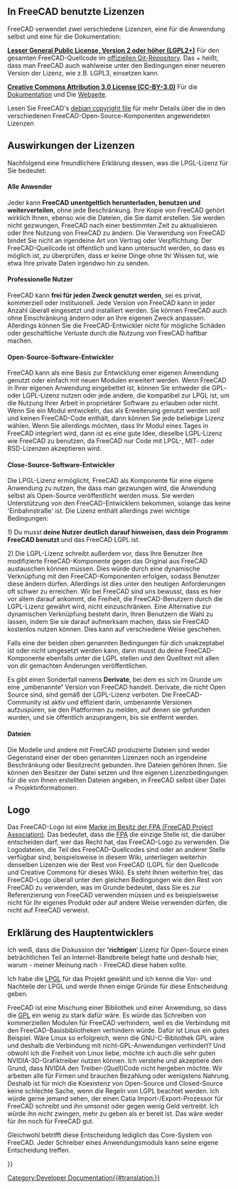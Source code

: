 <languages/>

{{Docnav/de
|[[Dialog_creation/de|Dialogerstellung]]
|[[Compile_on_Windows/de|Kompilieren unter Windows]]
}}

{{TOCright}}

<span id="Licenses_used_in_FreeCAD"></span>
==In FreeCAD benutzte Lizenzen==

FreeCAD verwendet zwei verschiedene Lizenzen, eine für die Anwendung selbst und eine für die Dokumentation:

'''[[wikipedia:LGPL|Lesser General Public License, Version 2 oder höher (LGPL2+)]]''' Für den gesamten FreeCAD-Quellcode im [https://github.com/FreeCAD offiziellen Git-Repository]. Das + heißt, dass man FreeCAD auch wahlweise unter den Bedingungen einer neueren Version der Lizenz, wie z.B. LGPL3, einsetzen kann.

'''[http://creativecommons.org/licenses/by/3.0/ Creative Commons Attribution 3.0 License (CC-BY-3.0)]''' Für die  [https://wiki.freecad.org Dokumentation] und Die  [https://www.freecad.org Webseite].

Lesen Sie FreeCAD's [https://github.com/FreeCAD/FreeCAD/blob/master/package/debian/copyright debian copyright file] für mehr Details über die in den verschiedenen FreeCAD-Open-Source-Komponenten angewendeten Lizenzen

<span id="Impact_of_the_licenses"></span>
== Auswirkungen der Lizenzen ==

Nachfolgend eine freundlichere Erklärung dessen, was die LPGL-Lizenz für Sie bedeutet:

<span id="All_users"></span>
====Alle Anwender====

Jeder kann '''FreeCAD unentgeltlich herunterladen, benutzen und weiterverteilen''', ohne jede Beschränkung. Ihre Kopie von FreeCAD gehört wirklich Ihnen, ebenso wie die Dateien, die Sie damit erstellen. Sie werden nicht gezwungen, FreeCAD nach einer bestimmten Zeit zu aktualisieren oder Ihre Nutzung von FreeCAD zu ändern. Die Verwendung von FreeCAD bindet Sie nicht an irgendeine Art von Vertrag oder Verpflichtung. Der FreeCAD-Quellcode ist öffentlich und kann untersucht werden, so dass es möglich ist, zu überprüfen, dass er keine Dinge ohne Ihr Wissen tut, wie etwa Ihre private Daten irgendwo hin zu senden.

<span id="Professional_users"></span>
====Professionelle Nutzer====

FreeCAD kann '''frei für jeden Zweck genutzt werden''', sei es privat, kommerziell oder instituionell. Jede Version von FreeCAD kann in jeder Anzahl überall eingesetzt und installiert werden. Sie können FreeCAD auch ohne Einschränkung ändern oder an Ihre eigenen Zweck anpassen. Allerdings können Sie die FreeCAD-Entwickler nicht für mögliche Schäden oder geschäftliche Verluste durch die Nutzung von FreeCAD haftbar machen.

<span id="Open-source_software_developers"></span>
====Open-Source-Software-Entwickler====

FreeCAD kann als eine Basis zur Entwicklung einer eigenen Anwendung genutzt oder einfach mit neuen Modulen erweitert werden. Wenn FreeCAD in Ihrer eigenen Anwendung eingebettet ist, können Sie entweder die GPL- oder LGPL-Lizenz nutzen oder jede andere, die kompatibel zur LPGL ist, um die Nutzung Ihrer Arbeit in proprietärer Software zu erlauben oder nicht. Wenn Sie ein Modul entwickeln, das als Erweiterung genutzt werden soll und keinen FreeCAD-Code enthält, dann können Sie jede beliebige Lizenz wählen. Wenn Sie allerdings möchten, dass Ihr Modul eines Tages in FreeCAD integriert wird, dann ist es eine gute Idee, dieselbe LGPL-Lizenz wie FreeCAD zu benutzen, da FreeCAD nur Code mit LPGL-, MIT- oder BSD-Lizenzen akzeptieren wird.

<span id="Closed-source_software_developers"></span>
====Close-Source-Software-Entwickler====

Die LPGL-Lizenz ermöglicht, FreeCAD als Komponente für eine eigene Anwendung zu nutzen, the dass man gezwungen wird, die Anwendung selbst als Open-Source veröffentlicht werden muss. Sie werden Unterstützung von den FreeCAD-Entwicklern bekommen, solange das keine 'Einbahnstraße' ist. Die Lizenz enthält allerdings zwei wichtige Bedingungen:

1) Du musst '''deine Nutzer deutlich darauf hinweisen, dass dein Programm FreeCAD benutzt''' und das FreeCAD LGPL ist.

2) Die LGPL-Lizenz schreibt außerdem vor, dass Ihre Benutzer Ihre modifizierte FreeCAD-Komponente gegen das Original aus FreeCAD austauschen können müssen. Dies würde durch eine dynamische Verknüpfung mit den FreeCAD-Komponenten erfolgen, sodass Benutzer diese ändern dürfen. Allerdings ist dies unter den heutigen Anforderungen oft schwer zu erreichen. Wir bei FreeCAD sind uns bewusst, dass es hier vor allem darauf ankommt, die Freiheit, die FreeCAD-Benutzern durch die LGPL-Lizenz gewährt wird, nicht einzuschränken. Eine Alternative zur dynamischen Verknüpfung besteht darin, Ihren Benutzern die Wahl zu lassen, indem Sie sie darauf aufmerksam machen, dass sie FreeCAD kostenlos nutzen können. Dies kann auf verschiedene Weise geschehen.

Falls eine der beiden oben genannten Bedingungen für dich unakzeptabel ist oder nicht umgesetzt werden kann, dann musst du deine FreeCAD-Komponente ebenfalls unter die LGPL stellen und den Quelltext mit allen von dir gemachten Änderungen veröffentlichen.

Es gibt einen Sonderfall namens '''Derivate''', bei dem es sich im Grunde um eine „umbenannte“ Version von FreeCAD handelt. Derivate, die nicht Open Source sind, sind gemäß der LGPL-Lizenz verboten. Die FreeCAD-Community ist aktiv und effizient darin, umbenannte Versionen aufzuspüren, sie den Plattformen zu melden, auf denen sie gefunden wurden, und sie öffentlich anzuprangern, bis sie entfernt werden.

<span id="Files"></span>
====Dateien====

Die Modelle und andere mit FreeCAD produzierte Dateien sind weder Gegenstand einer der oben genannten Lizenzen noch an irgendeine Beschränkung oder Besitzrecht gebunden. Ihre Dateien gehören Ihnen. Sie können den Besitzer der Datei setzen und Ihre eigenen Lizenzbedingungen für die von Ihnen erstellten Dateien angeben, in FreeCAD selbst über Datei → Projektinformationen.

<span id="Logo"></span>
==Logo==

Das FreeCAD-Logo ist eine [https://fpa.freecad.org/documents/Trademark.pdf Marke im Besitz der FPA (FreeCAD Project Association)]. Das bedeutet, dass die [https://fpa.freecad.org FPA] die einzige Stelle ist, die darüber entscheiden darf, wer das Recht hat, das FreeCAD-Logo zu verwenden. Die Logodateien, die Teil des FreeCAD-Quellcodes sind oder an anderer Stelle verfügbar sind, beispielsweise in diesem Wiki, unterliegen weiterhin denselben Lizenzen wie der Rest von FreeCAD (LGPL für den Quellcode und Creative Commons für dieses Wiki). Es steht Ihnen weiterhin frei, das FreeCAD-Logo überall unter den gleichen Bedingungen wie den Rest von FreeCAD zu verwenden, was im Grunde bedeutet, dass Sie es zur Referenzierung von FreeCAD verwenden müssen und es beispielsweise nicht für Ihr eigenes Produkt oder auf andere Weise verwenden dürfen, die nicht auf FreeCAD verweist.

<span id="Statement_of_the_main_developer"></span>
==Erklärung des Hauptentwicklers==

Ich weiß, dass die Diskussion der ''''richtigen'''' Lizenz für Open-Source einen beträchtlichen Teil an Internet-Bandbreite belegt hatte und deshalb hier, warum - meiner Meinung nach - FreeCAD diese haben sollte.

Ich habe die [https://de.wikipedia.org/wiki/GNU_Lesser_General_Public_License LPGL] für das Projekt gewählt und ich kenne die Vor- und Nachteile der LPGL und werde Ihnen einige Gründe für diese Entscheidung geben.

FreeCAD ist eine Mischung einer Bibliothek und einer Anwendung, so dass die [https://de.wikipedia.org/wiki/GNU_General_Public_License GPL] ein wenig zu stark dafür wäre. Es würde das Schreiben von kommerziellen Modulen für FreeCAD verhindern, weil es die Verbindung mit den FreeCAD-Basisbibliotheken verhindern würde. Dafür ist Linux ein gutes Beispiel. Wäre Linux so erfolgreich, wenn die GNU-C-Bibliothek GPL wäre und deshalb die Verbindung mit nicht-GPL-Anwendungen verhindert? Und obwohl ich die Freiheit von Linux liebe, möchte ich auch die sehr guten NVIDIA-3D-Grafiktreiber nutzen können. Ich verstehe und akzeptiere den Grund, dass NVIDIA den Treiber-(Quell)Code nicht hergeben möchte. Wir arbeiten alle für Firmen und brauchen Bezahlung oder wenigstens Nahrung. Deshalb ist für mich die Koexistenz von Open-Source und Closed-Source keine schlechte Sache, wenn die Regeln von LGPL beachtet werden. Ich würde gerne jemand sehen, der einen Catia Import-/Export-Prozessor für FreeCAD schreibt und ihn umsonst oder gegen wenig Geld vertreibt. Ich würde ihn nicht zwingen, mehr zu geben als er bereit ist. Das wäre weder für ihn noch für FreeCAD gut.

Gleichwohl betrifft diese Entscheidung lediglich das Core-System von FreeCAD. Jeder Schreiber eines Anwendungsmoduls kann seine eigene Entscheidung treffen.

{{Quote|Jürgen Riegel|15. Oktober 2006}}


{{Docnav/de
|[[Dialog_creation/de|Dialogerstellung]]
|[[Compile_on_Windows/de|Kompilieren unter Windows]]
}}

{{Userdocnavi{{#translation:}}}}
[[Category:Developer Documentation{{#translation:}}]]